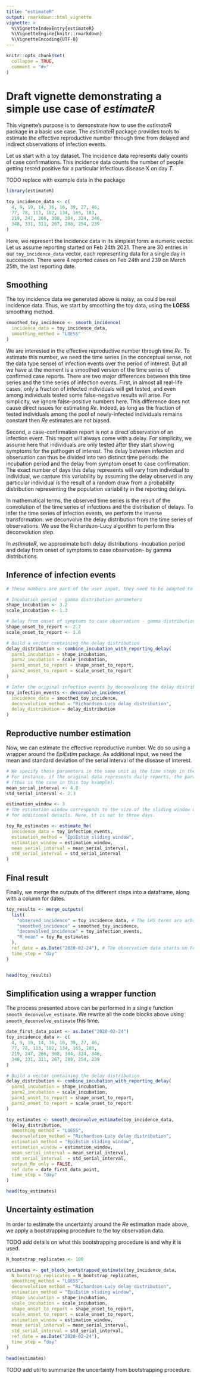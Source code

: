 ```yaml
---
title: "estimateR"
output: rmarkdown::html_vignette
vignette: >
  %\VignetteIndexEntry{estimateR}
  %\VignetteEngine{knitr::rmarkdown}
  %\VignetteEncoding{UTF-8}
---
```


```r
knitr::opts_chunk$set(
  collapse = TRUE,
  comment = "#>"
)
```

# Draft vignette demonstrating a simple use case of *estimateR*

This vignette's purpose is to demonstrate how to use the *estimateR* package in a basic use case.
The *estimateR* package provides tools to estimate the effective reproductive number through time from delayed and indirect observations of infection events.

Let us start with a toy dataset. 
The incidence data represents daily counts of case confirmations.
This incidence data counts the number of people getting tested positive for a particular infectious disease X on day *T*.

TODO replace with example data in the package
```r
library(estimateR)

toy_incidence_data <- c(
  4, 9, 19, 14, 36, 16, 39, 27, 46,
  77, 78, 113, 102, 134, 165, 183,
  219, 247, 266, 308, 304, 324, 346,
  348, 331, 311, 267, 288, 254, 239
)
```

Here, we represent the incidence data in its simplest form: a numeric vector. Let us assume reporting started on Feb 24th 2021. There are 30 entries in our `toy_incidence_data` vector, each representing data for a single day in succession. There were 4 reported cases on Feb 24th and 239 on March 25th, the last reporting date.

## Smoothing
The toy incidence data we generated above is noisy, as could be real incidence data.
Thus, we start by smoothing the toy data, using the **LOESS** smoothing method.

```r
smoothed_toy_incidence <- smooth_incidence(
  incidence_data = toy_incidence_data,
  smoothing_method = "LOESS"
)
```

We are interested in the effective reproductive number through time *Re*. 
To estimate this number, we need the time series (in the conceptual sense, not the data type sense) of infection events over the period of interest.
But all we have at the moment is a smoothed version of the time series of confirmed case reports. There are two major differences between this time series and the time series of infection events. 
First, in almost all real-life cases, only a fraction of infected individuals will get tested, and even among individuals tested some false-negative results will arise. For simplicity, we ignore false-positive numbers here.
This difference does not cause direct issues for estimating *Re*. Indeed, as long as the fraction of tested individuals among the pool of newly-infected individuals remains constant then *Re* estimates are not biased.
  
Second, a case-confirmation report is not a direct observation of an infection event. This report will always come with a delay. For simplicity, we assume here that individuals are only tested after they start showing symptoms for the pathogen of interest. 
The delay between infection and observation can thus be divided into two distinct time periods: the incubation period and the delay from symptom onset to case confirmation. The exact number of days this delay represents will vary from individual to individual, we capture this variability by assuming the delay observed in any particular individual is the result of a random draw from a probability distribution representing the population variability in the reporting delays.  

In mathematical terms, the observed time series is the result of the convolution of the time series of infections and the distribution of delays. To infer the time series of infection events, we perform the inverse transformation: we deconvolve the delay distribution from the time series of observations. We use the Richardson-Lucy algorithm to perform this deconvolution step. 

In *estimateR*, we approximate both delay distributions -incubation period and delay from onset of symptoms to case observation- by gamma distributions.

## Inference of infection events

```r

# These numbers are part of the user input, they need to be adapted to the particular disease studied.

# Incubation period - gamma distribution parameters
shape_incubation <- 3.2
scale_incubation <- 1.3

# Delay from onset of symptoms to case observation - gamma distribution parameters
shape_onset_to_report <- 2.7
scale_onset_to_report <- 1.6

# Build a vector containing the delay distribution
delay_distribution <- combine_incubation_with_reporting_delay(
  parm1_incubation = shape_incubation,
  parm2_incubation = scale_incubation,
  parm1_onset_to_report = shape_onset_to_report,
  parm2_onset_to_report = scale_onset_to_report
)

# Infer the original infection events by deconvolving the delay distribution from the smoothed observations.
toy_infection_events <- deconvolve_incidence(
  incidence_data = smoothed_toy_incidence,
  deconvolution_method = "Richardson-Lucy delay distribution",
  delay_distribution = delay_distribution
)
```

## Reproductive number estimation
Now, we can estimate the effective reproductive number. We do so using a wrapper around the *EpiEstim* package. As additional input, we need the mean and standard deviation of the serial interval of the disease of interest.

```r

# We specify these parameters in the same unit as the time steps in the original observation data.
# For instance, if the original data represents daily reports, the parameters below must be specified in days
# (this is the case in this toy example).
mean_serial_interval <- 4.8
std_serial_interval <- 2.3

estimation_window <- 3
# The estimation window corresponds to the size of the sliding window used in EpiEstim (see help(estimate_Re)
# for additional details. Here, it is set to three days.

toy_Re_estimates <- estimate_Re(
  incidence_data = toy_infection_events,
  estimation_method = "EpiEstim sliding window",
  estimation_window = estimation_window,
  mean_serial_interval = mean_serial_interval,
  std_serial_interval = std_serial_interval
)
```


## Final result
Finally, we merge the outputs of the different steps into a dataframe, along with a column for dates.
```r
toy_results <- merge_outputs(
  list(
    "observed_incidence" = toy_incidence_data, # The LHS terms are arbitrary names for the output of each step.
    "smoothed_incidence" = smoothed_toy_incidence,
    "deconvolved_incidence" = toy_infection_events,
    "R_mean" = toy_Re_estimates
  ),
  ref_date = as.Date("2020-02-24"), # The observation data starts on Feb 24th 2021.
  time_step = "day"
)


head(toy_results)
```


## Simplification using a wrapper function
The process presented above can be performed in a single function `smooth_deconvolve_estimate`.
We rewrite all the code blocks above using `smooth_deconvolve_estimate` this time.

```r
date_first_data_point <- as.Date("2020-02-24")
toy_incidence_data <- c(
  4, 9, 19, 14, 36, 16, 39, 27, 46,
  77, 78, 113, 102, 134, 165, 183,
  219, 247, 266, 308, 304, 324, 346,
  348, 331, 311, 267, 288, 254, 239
)

# Build a vector containing the delay distribution
delay_distribution <- combine_incubation_with_reporting_delay(
  parm1_incubation = shape_incubation,
  parm2_incubation = scale_incubation,
  parm1_onset_to_report = shape_onset_to_report,
  parm2_onset_to_report = scale_onset_to_report
)

toy_estimates <- smooth_deconvolve_estimate(toy_incidence_data,
  delay_distribution,
  smoothing_method = "LOESS",
  deconvolution_method = "Richardson-Lucy delay distribution",
  estimation_method = "EpiEstim sliding window",
  estimation_window = estimation_window,
  mean_serial_interval = mean_serial_interval,
  std_serial_interval  = std_serial_interval,
  output_Re_only = FALSE,
  ref_date = date_first_data_point,
  time_step = "day"
)

head(toy_estimates)
```


## Uncertainty estimation

In order to estimate the uncertainty around the *Re* estimation made above, we apply a bootstrapping procedure to the toy observation data.

TODO add details on what this bootstrapping procedure is and why it is used.

```r
N_bootstrap_replicates <- 100

estimates <- get_block_bootstrapped_estimate(toy_incidence_data,
  N_bootstrap_replicates = N_bootstrap_replicates,
  smoothing_method = "LOESS",
  deconvolution_method = "Richardson-Lucy delay distribution",
  estimation_method = "EpiEstim sliding window",
  shape_incubation = shape_incubation,
  scale_incubation = scale_incubation,
  shape_onset_to_report = shape_onset_to_report,
  scale_onset_to_report = scale_onset_to_report,
  estimation_window = estimation_window,
  mean_serial_interval = mean_serial_interval,
  std_serial_interval = std_serial_interval,
  ref_date = as.Date("2020-02-24"),
  time_step = "day"
)

head(estimates)
```

TODO add util to summarize the uncertainty from bootstrapping procedure.



